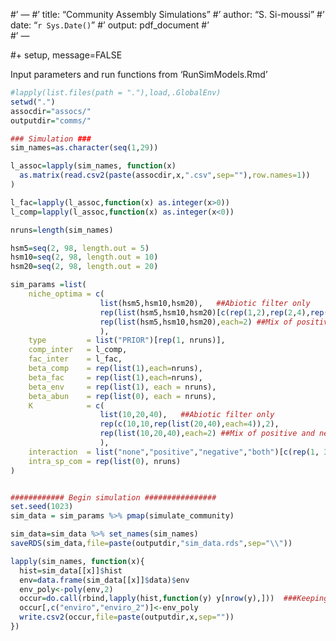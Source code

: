 #' ---
#' title: "Community Assembly Simulations"
#' author: "S. Si-moussi"
#' date: "`r Sys.Date()`"
#' output: pdf_document
#'  
#' ---

#+ setup, message=FALSE

Input parameters and run functions from 'RunSimModels.Rmd'

```r

#lapply(list.files(path = "."),load,.GlobalEnv)
setwd(".")
assocdir="assocs/"
outputdir="comms/"

### Simulation ###
sim_names=as.character(seq(1,29))

l_assoc=lapply(sim_names, function(x)
  as.matrix(read.csv2(paste(assocdir,x,".csv",sep=""),row.names=1))
)

l_fac=lapply(l_assoc,function(x) as.integer(x>0))
l_comp=lapply(l_assoc,function(x) as.integer(x<0))

nruns=length(sim_names)

hsm5=seq(2, 98, length.out = 5)
hsm10=seq(2, 98, length.out = 10)
hsm20=seq(2, 98, length.out = 20)

sim_params =list(
    niche_optima = c(
                    list(hsm5,hsm10,hsm20),   ##Abiotic filter only
                    rep(list(hsm5,hsm10,hsm20)[c(rep(1,2),rep(2,4),rep(3,4))],2),
                    rep(list(hsm5,hsm10,hsm20),each=2) ##Mix of positive and negative associations
                    ),
    type         = list("PRIOR")[rep(1, nruns)],
    comp_inter   = l_comp,
    fac_inter    = l_fac,
    beta_comp    = rep(list(1),each=nruns),
    beta_fac     = rep(list(1),each=nruns),
    beta_env     = rep(list(1), each = nruns),
    beta_abun    = rep(list(0), each = nruns),
    K            = c(
                    list(10,20,40),   ##Abiotic filter only
                    rep(c(10,10,rep(list(20,40),each=4)),2),
                    rep(list(10,20,40),each=2) ##Mix of positive and negative associations
                    ),
    interaction  = list("none","positive","negative","both")[c(rep(1, 3),rep(2,10),rep(3,10),rep(3,6))],
    intra_sp_com = rep(list(0), nruns)
) 


############ Begin simulation ################
set.seed(1023)
sim_data = sim_params %>% pmap(simulate_community) 

sim_data=sim_data %>% set_names(sim_names) 
saveRDS(sim_data,file=paste(outputdir,"sim_data.rds",sep="\\"))

lapply(sim_names, function(x){
  hist=sim_data[[x]]$hist
  env=data.frame(sim_data[[x]]$data)$env
  env_poly<-poly(env,2)
  occur=do.call(rbind,lapply(hist,function(y) y[nrow(y),]))  ###Keeping only the last community composition
  occur[,c("enviro","enviro_2")]<-env_poly
  write.csv2(occur,file=paste(outputdir,x,sep=""))
})

```





